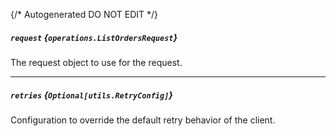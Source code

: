 {/* Autogenerated DO NOT EDIT  */}

##### `request` *{`operations.ListOrdersRequest`}*
The request object to use for the request.
<Collapsible>
    <ListOrdersRequest/>
</Collapsible>

---
##### `retries` *{`Optional[utils.RetryConfig]`}*
Configuration to override the default retry behavior of the client.
<Collapsible>
    <Retryconfig/>
</Collapsible>


